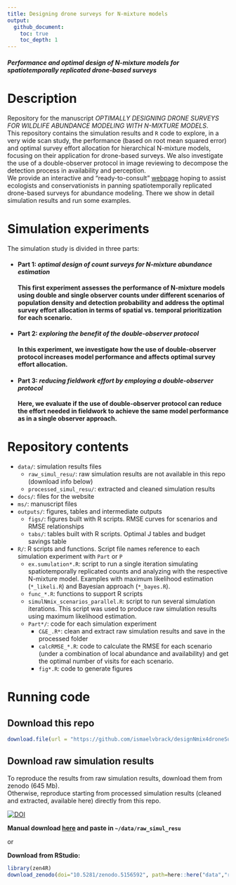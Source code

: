 ```yaml
---
title: Designing drone surveys for N-mixture models
output: 
  github_document:
    toc: true
    toc_depth: 1
---
```


#### ***Performance and optimal design of N-mixture models for spatiotemporally replicated drone-based surveys***

# Description
Repository for the manuscript *OPTIMALLY DESIGNING DRONE SURVEYS FOR WILDLIFE ABUNDANCE MODELING WITH N-MIXTURE MODELS*.\
This repository contains the simulation results and `R` code to explore, in a very wide scan study, the performance (based on root mean squared error) and optimal survey effort allocation for hierarchical N-mixture models, focusing on their application for drone-based surveys. We also investigate the use of a double-observer protocol in image reviewing to decompose the detection process in availability and perception.\
We provide an interactive and "ready-to-consult" [webpage](https://ismaelvbrack.github.io/designNmix4droneSurveys) hoping to assist ecologists and conservationists in panning spatiotemporally replicated drone-based surveys for abundance modeling. There we show in detail simulation results and run some examples.

# Simulation experiments
The simulation study is divided in three parts:

- #### Part 1: *optimal design of count surveys for N-mixture abundance estimation*
**This first experiment assesses the performance of N-mixture models using double and single observer counts under different scenarios of population density and detection probability and address the optimal survey effort allocation in terms of spatial vs. temporal prioritization for each scenario.**\

- #### Part 2: *exploring the benefit of the double-observer protocol*
**In this experiment, we investigate how the use of double-observer protocol increases model performance and affects optimal survey effort allocation.**\

- #### Part 3: *reducing fieldwork effort by employing a double-observer protocol*
**Here, we evaluate if the use of double-observer protocol can reduce the effort needed in fieldwork to achieve the same model performance as in a single observer approach.**\


# Repository contents
- `data/`: simulation results files
  + `raw_simul_resu/`: raw simulation results are not available in this repo (download info below)
  + `processed_simul_resu/`: extracted and cleaned simulation results
- `docs/`: files for the website
- `ms/`: manuscript files
- `outputs/`: figures, tables and intermediate outputs
  + `figs/`: figures built with R scripts. RMSE curves for scenarios and RMSE relationships
  + `tabs/`: tables built with R scripts. Optimal J tables and budget savings table
- `R/`: R scripts and functions. Script file names reference to each simulation experiment with `Part` or `P` 
  + `ex.sumulation*.R`: script to run a single iteration simulating spatiotemporally replicated counts and analyzing with the respective N-mixture model. Examples with maximum likelihood estimation (`*_likeli.R`) and Bayesian approach (`*_bayes.R`). 
  + `func_*.R`: functions to support R scripts
  + `simulNmix_scenarios_parallel.R`: script to run several simulation iterations. This script was used to produce raw simulation results using maximum likelihood estimation.
  + `Part*/`: code for each simulation experiment
    - `C&E_.R*`: clean and extract raw simulation results and save in the processed folder
    - `calcRMSE_*.R`: code to calculate the RMSE for each scenario (under a combination of local abundance and availability) and get the optimal number of visits for each scenario.
    - `fig*.R`: code to generate figures
  

# Running code
## Download this repo
```r
download.file(url = "https://github.com/ismaelvbrack/designNmix4droneSurveys/archive/main.zip", destfile = "designNmix4droneSurveys.zip")

```

## Download raw simulation results
To reproduce the results from raw simulation results, download them from zenodo  (645 Mb).\
Otherwise, reproduce starting from processed simulation results (cleaned and extracted, available here) directly from this repo.

[![DOI](https://zenodo.org/badge/DOI/10.5281/zenodo.5156592.svg)](https://doi.org/10.5281/zenodo.5156592)

**Manual download [here](https://doi.org/10.5281/zenodo.5156592) and paste in `~/data/raw_simul_resu`**

or

**Download from RStudio:**
```r
library(zen4R)
download_zenodo(doi="10.5281/zenodo.5156592", path=here::here("data","raw_simul_resu"))
```
